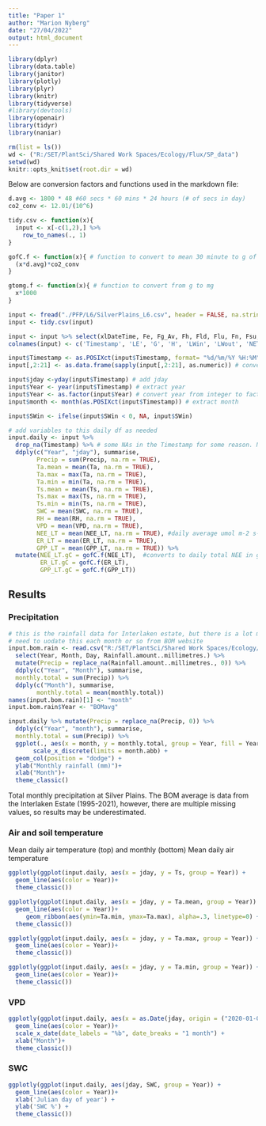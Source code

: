 ```yaml
---
title: "Paper 1"
author: "Marion Nyberg"
date: "27/04/2022"
output: html_document
---
```


```r
library(dplyr)
library(data.table)
library(janitor)
library(plotly)
library(plyr)
library(knitr)
library(tidyverse)
#library(devtools)
library(openair)
library(tidyr)
library(naniar)

rm(list = ls())
wd <- ("R:/SET/PlantSci/Shared Work Spaces/Ecology/Flux/SP_data")
setwd(wd)
knitr::opts_knit$set(root.dir = wd)
```

Below are conversion factors and functions used in the markdown file:

```r
d.avg <- 1800 * 48 #60 secs * 60 mins * 24 hours (# of secs in day)
co2_conv <- 12.01/(10^6) 

tidy.csv <- function(x){
  input <- x[-c(1,2),] %>%
    row_to_names(., 1)
}  

gofC.f <- function(x){ # function to convert to mean 30 minute to g of C
  (x*d.avg)*co2_conv
}

gtomg.f <- function(x){ # function to convert from g to mg
  x*1000
}
```

```r
input <- fread("./PFP/L6/SilverPlains_L6.csv", header = FALSE, na.strings = "-9999") 
input <- tidy.csv(input)

input <- input %>% select(xlDateTime, Fe, Fg_Av, Fh, Fld, Flu, Fn, Fsu, Fsd, Precip, RH, Sws, Ta, Ts, VPD, Wd_SONIC_Av, Ws_SONIC_Av,ER_LT_all, GPP_LT,GPP_SOLO, NEE_LT ) # select met variables (add more as needed)
colnames(input) <- c('Timestamp', 'LE', 'G', 'H', 'LWin', 'LWout', 'NETRAD', 'SWout', 'SWin', 'Precip', 'RH', 'SWC', 'Ta', 'Ts', 'VPD', 'WD', 'WS', 'ER_LT', 'GPP_LT', 'GPP_SOLO', 'NEE_LT')

input$Timestamp <- as.POSIXct(input$Timestamp, format= "%d/%m/%Y %H:%M") # change from character to POSIXct
input[,2:21] <- as.data.frame(sapply(input[,2:21], as.numeric)) # convert data frame from character to numeric

input$jday <-yday(input$Timestamp) # add jday
input$Year <- year(input$Timestamp) # extract year
input$Year <- as.factor(input$Year) # convert year from integer to factor
input$month <- month(as.POSIXct(input$Timestamp)) # extract month
```

```r
input$SWin <- ifelse(input$SWin < 0, NA, input$SWin)
```

```r
# add variables to this daily df as needed
input.daily <- input %>%
  drop_na(Timestamp) %>% # some NAs in the Timestamp for some reason. Need to look into
  ddply(c("Year", "jday"), summarise,
        Precip = sum(Precip, na.rm = TRUE),
        Ta.mean = mean(Ta, na.rm = TRUE),
        Ta.max = max(Ta, na.rm = TRUE),
        Ta.min = min(Ta, na.rm = TRUE),
        Ts.mean = mean(Ts, na.rm = TRUE),
        Ts.max = max(Ts, na.rm = TRUE),
        Ts.min = min(Ts, na.rm = TRUE),
        SWC = mean(SWC, na.rm = TRUE),
        RH = mean(RH, na.rm = TRUE),
        VPD = mean(VPD, na.rm = TRUE),
        NEE_LT = mean(NEE_LT, na.rm = TRUE), #daily average umol m-2 s-1
        ER_LT = mean(ER_LT, na.rm = TRUE),
        GPP_LT = mean(GPP_LT, na.rm = TRUE)) %>%
  mutate(NEE_LT.gC = gofC.f(NEE_LT),  #converts to daily total NEE in g C CO2
         ER_LT.gC = gofC.f(ER_LT),
         GPP_LT.gC = gofC.f(GPP_LT))
```

## Results {.tabset}

### Precipitation

```r
# this is the rainfall data for Interlaken estate, but there is a lot missing so results are probably underestimated
# need to uodate this each month or so from BOM website
input.bom.rain <- read.csv("R:/SET/PlantSci/Shared Work Spaces/Ecology/Peoples files/Marion Nyberg/PhD/SP warming experiment/Interlaken_BOM_rainfall.csv") %>% #filter(Year >= 2010 & Year <= 2019) %>% # used all years available due to missing data 1995 - 2021
  select(Year, Month, Day, Rainfall.amount..millimetres.) %>%
  mutate(Precip = replace_na(Rainfall.amount..millimetres., 0)) %>%
  ddply(c("Year", "Month"), summarise,
  monthly.total = sum(Precip)) %>%
  ddply(c("Month"), summarise,
        monthly.total = mean(monthly.total)) 
names(input.bom.rain)[1] <- "month"
input.bom.rain$Year <- "BOMavg"

input.daily %>% mutate(Precip = replace_na(Precip, 0)) %>%
  ddply(c("Year", "month"), summarise,
  monthly.total = sum(Precip)) %>%
  ggplot(., aes(x = month, y = monthly.total, group = Year, fill = Year)) +
       scale_x_discrete(limits = month.abb) +
  geom_col(position = "dodge") + 
  ylab("Monthly rainfall (mm)")+
  xlab("Month")+
  theme_classic()
```

Total monthly precipitation at Silver Plains. The BOM average is data from the Interlaken Estate (1995-2021), however, there are multiple missing values, so results may be underestimated.


### Air and soil temperature


Mean daily air temperature (top) and monthly (bottom)
Mean daily air temperature

```r
ggplotly(ggplot(input.daily, aes(x = jday, y = Ts, group = Year)) +
  geom_line(aes(color = Year))+
  theme_classic())

ggplotly(ggplot(input.daily, aes(x = jday, y = Ta.mean, group = Year)) +
  geom_line(aes(color = Year))+
     geom_ribbon(aes(ymin=Ta.min, ymax=Ta.max), alpha=.3, linetype=0) +
  theme_classic())

ggplotly(ggplot(input.daily, aes(x = jday, y = Ta.max, group = Year)) +
  geom_line(aes(color = Year))+
  theme_classic())

ggplotly(ggplot(input.daily, aes(x = jday, y = Ta.min, group = Year)) +
  geom_line(aes(color = Year))+
  theme_classic())
```

### VPD

```r
ggplotly(ggplot(input.daily, aes(x = as.Date(jday, origin = ("2020-01-01")), y = VPD, group = Year)) +
  geom_line(aes(color = Year))+
  scale_x_date(date_labels = "%b", date_breaks = "1 month") +
  xlab("Month")+
  theme_classic())
```


### SWC

```r
ggplotly(ggplot(input.daily, aes(jday, SWC, group = Year)) +
  geom_line(aes(color = Year))+
  xlab('Julian day of year') +
  ylab('SWC %') +
  theme_classic())
```